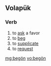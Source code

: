 ==Volapük==

===Verb===
{{infl|vo|verb}}

# to [[ask]] a favor
# to [[beg]]
# to [[supplicate]]
# to [[request]]

[[mg:begön]]
[[vo:begön]]